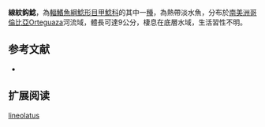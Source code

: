 {{Speciesbox
| name = 線紋鈎鯰
| image = 
| image_width = 250px
| image_caption = 
| status = NE
| status_system = IUCN3.1
| genus = Ancistrus
| species = lineolatus
| authority = [[Fowler|Fowler]], 1943
| synonyms = 
}}

'''線紋鈎鯰'''，為[[輻鰭魚綱|輻鰭魚綱]][[鯰形目|鯰形目]][[甲鯰科|甲鯰科]]的其中一[[種|種]]，為熱帶淡水魚，分布於[[南美洲|南美洲]][[哥倫比亞|哥倫比亞]]Orteguaza河流域，體長可達9公分，棲息在底層水域，生活習性不明。

==参考文献==
*{{FishBase_species|genus=Ancistrus|species=lineolatus|year=2014|month=11}}

== 扩展阅读 ==
{{refbegin}}
{{wikispecies-inline|Ancistrus lineolatus|線紋鈎鯰}}
{{refend}}
{{Taxonbar|from=Q5554631}}

[[Category:鈎鯰屬|lineolatus]]